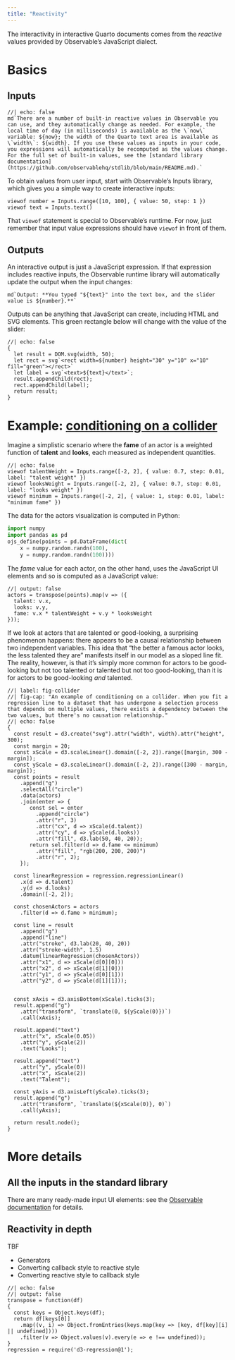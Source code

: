 ```yaml
---
title: "Reactivity"
---
```


The interactivity in interactive Quarto documents comes from the
*reactive* values provided by Observable's JavaScript dialect.

# Basics

## Inputs

```ojs
//| echo: false
md`There are a number of built-in reactive values in Observable you can use, and they automatically change as needed. For example, the local time of day (in milliseconds) is available as the \`now\` variable: ${now}; the width of the Quarto text area is available as \`width\`: ${width}. If you use these values as inputs in your code, you expressions will automatically be recomputed as the values change. For the full set of built-in values, see the [standard library documentation](https://github.com/observablehq/stdlib/blob/main/README.md).`
```

To obtain values from user input, start with Observable's Inputs
library, which gives you a simple way to create interactive inputs:

```ojs
viewof number = Inputs.range([10, 100], { value: 50, step: 1 })
viewof text = Inputs.text()
```

That `viewof` statement is special to Observable's runtime.  For now,
just remember that input value expressions should have `viewof` in
front of them.

## Outputs

An interactive output is just a JavaScript expression. If that
expression includes reactive inputs, the Observable runtime library will
automatically update the output when the input changes:

```ojs
md`Output: **You typed "${text}" into the text box, and the slider value is ${number}.**`
```

Outputs can be anything that JavaScript can create, including HTML and
SVG elements. This green rectangle below will change with the value of the
slider:

```ojs
//| echo: false
{
  let result = DOM.svg(width, 50);
  let rect = svg`<rect width=${number} height="30" y="10" x="10" fill="green"></rect>`
  let label = svg`<text>${text}</text>`;
  result.appendChild(rect);
  rect.appendChild(label);
  return result;
}
```

# Example: [conditioning on a collider](http://www.the100.ci/2017/03/14/that-one-weird-third-variable-problem-nobody-ever-mentions-conditioning-on-a-collider/)

Imagine a simplistic scenario where the **fame** of an actor is a weighted function of **talent** and **looks**, each measured as independent quantities.

```ojs
//| echo: false
viewof talentWeight = Inputs.range([-2, 2], { value: 0.7, step: 0.01, label: "talent weight" })
viewof looksWeight = Inputs.range([-2, 2], { value: 0.7, step: 0.01, label: "looks weight" })
viewof minimum = Inputs.range([-2, 2], { value: 1, step: 0.01, label: "minimum fame" })
```

The data for the actors visualization is computed in Python:

```python
import numpy
import pandas as pd
ojs_define(points = pd.DataFrame(dict(
    x = numpy.random.randn(100),
    y = numpy.random.randn(100))))
```

The *fame* value for each actor, on the other hand, uses the JavaScript UI elements and so
is computed as a JavaScript value:

```ojs
//| output: false 
actors = transpose(points).map(v => ({
  talent: v.x,
  looks: v.y,
  fame: v.x * talentWeight + v.y * looksWeight
}));
```

If we look at actors that are talented or good-looking, a surprising phenomenon happens: there appears to be a causal relationship between two independent variables. 
This idea that "the better a famous actor looks, the less talented they are" manifests itself in our model as a sloped line fit.
The reality, however, is that it's simply more common for actors to be good-looking but not too talented or talented but not too good-looking, than it is for actors to be good-looking *and* talented. 

```ojs
//| label: fig-collider
//| fig-cap: "An example of conditioning on a collider. When you fit a regression line to a dataset that has undergone a selection process that depends on multiple values, there exists a dependency between the two values, but there's no causation relationship."
//| echo: false
{
  const result = d3.create("svg").attr("width", width).attr("height", 300);
  const margin = 20;
  const xScale = d3.scaleLinear().domain([-2, 2]).range([margin, 300 - margin]);
  const yScale = d3.scaleLinear().domain([-2, 2]).range([300 - margin, margin]);
  const points = result
    .append("g")
    .selectAll("circle")
    .data(actors)
    .join(enter => {
       const sel = enter
         .append("circle")
         .attr("r", 3)
         .attr("cx", d => xScale(d.talent))
         .attr("cy", d => yScale(d.looks))
         .attr("fill", d3.lab(50, 40, 20));
       return sel.filter(d => d.fame <= minimum)
         .attr("fill", "rgb(200, 200, 200)")
         .attr("r", 2);
    });
    
  const linearRegression = regression.regressionLinear()
    .x(d => d.talent)
    .y(d => d.looks)
    .domain([-2, 2]);

  const chosenActors = actors
    .filter(d => d.fame > minimum);

  const line = result
    .append("g")
    .append("line")
    .attr("stroke", d3.lab(20, 40, 20))
    .attr("stroke-width", 1.5)
    .datum(linearRegression(chosenActors))
    .attr("x1", d => xScale(d[0][0]))
    .attr("x2", d => xScale(d[1][0]))
    .attr("y1", d => yScale(d[0][1]))
    .attr("y2", d => yScale(d[1][1]));


  const xAxis = d3.axisBottom(xScale).ticks(3);
  result.append("g")
    .attr("transform", `translate(0, ${yScale(0)})`)
    .call(xAxis);

  result.append("text")
    .attr("x", xScale(0.05))
    .attr("y", yScale(2))
    .text("Looks");

  result.append("text")
    .attr("y", yScale(0))
    .attr("x", xScale(2))
    .text("Talent");

  const yAxis = d3.axisLeft(yScale).ticks(3);
  result.append("g")
    .attr("transform", `translate(${xScale(0)}, 0)`)
    .call(yAxis);
  
  return result.node();
}
```

# More details

## All the inputs in the standard library

There are many ready-made input UI elements: see the [Observable documentation]() for details.

## Reactivity in depth

TBF

* Generators
* Converting callback style to reactive style
* Converting reactive style to callback style

<!-- Includes + Definitions -->

```ojs
//| echo: false
//| output: false
transpose = function(df)
{
  const keys = Object.keys(df);
  return df[keys[0]]
    .map((v, i) => Object.fromEntries(keys.map(key => [key, df[key][i] || undefined])))
    .filter(v => Object.values(v).every(e => e !== undefined));
}
regression = require('d3-regression@1');
```
